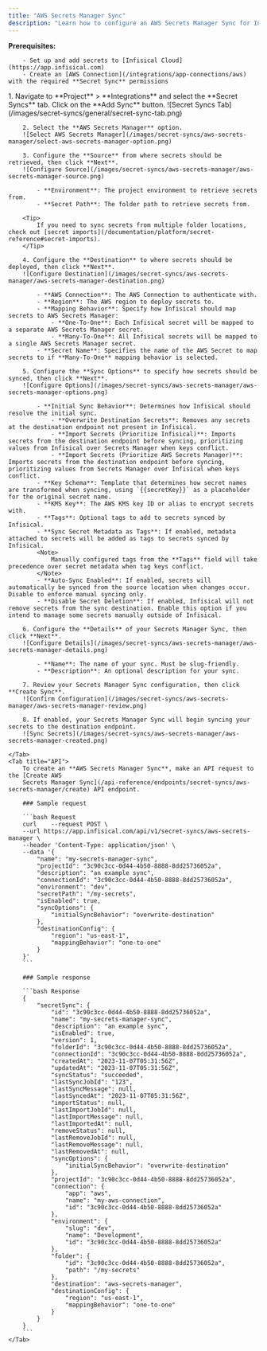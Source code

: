 ```yaml
---
title: "AWS Secrets Manager Sync"
description: "Learn how to configure an AWS Secrets Manager Sync for Infisical."
---
```


**Prerequisites:**

        - Set up and add secrets to [Infisical Cloud](https://app.infisical.com)
        - Create an [AWS Connection](/integrations/app-connections/aws) with the required **Secret Sync** permissions

<Tabs>
    <Tab title="Infisical UI">
        1. Navigate to **Project** > **Integrations** and select the **Secret Syncs** tab. Click on the **Add Sync** button.
        ![Secret Syncs Tab](/images/secret-syncs/general/secret-sync-tab.png)

        2. Select the **AWS Secrets Manager** option.
        ![Select AWS Secrets Manager](/images/secret-syncs/aws-secrets-manager/select-aws-secrets-manager-option.png)

        3. Configure the **Source** from where secrets should be retrieved, then click **Next**.
        ![Configure Source](/images/secret-syncs/aws-secrets-manager/aws-secrets-manager-source.png)

            - **Environment**: The project environment to retrieve secrets from.
            - **Secret Path**: The folder path to retrieve secrets from.

        <Tip>
            If you need to sync secrets from multiple folder locations, check out [secret imports](/documentation/platform/secret-reference#secret-imports).
        </Tip>

        4. Configure the **Destination** to where secrets should be deployed, then click **Next**.
        ![Configure Destination](/images/secret-syncs/aws-secrets-manager/aws-secrets-manager-destination.png)

            - **AWS Connection**: The AWS Connection to authenticate with.
            - **Region**: The AWS region to deploy secrets to.
            - **Mapping Behavior**: Specify how Infisical should map secrets to AWS Secrets Manager:
                - **One-To-One**: Each Infisical secret will be mapped to a separate AWS Secrets Manager secret.
                - **Many-To-One**: All Infisical secrets will be mapped to a single AWS Secrets Manager secret.
            - **Secret Name**: Specifies the name of the AWS Secret to map secrets to if **Many-To-One** mapping behavior is selected.

        5. Configure the **Sync Options** to specify how secrets should be synced, then click **Next**.
        ![Configure Options](/images/secret-syncs/aws-secrets-manager/aws-secrets-manager-options.png)

            - **Initial Sync Behavior**: Determines how Infisical should resolve the initial sync.
                - **Overwrite Destination Secrets**: Removes any secrets at the destination endpoint not present in Infisical.
                - **Import Secrets (Prioritize Infisical)**: Imports secrets from the destination endpoint before syncing, prioritizing values from Infisical over Secrets Manager when keys conflict.
                - **Import Secrets (Prioritize AWS Secrets Manager)**: Imports secrets from the destination endpoint before syncing, prioritizing values from Secrets Manager over Infisical when keys conflict.
            - **Key Schema**: Template that determines how secret names are transformed when syncing, using `{{secretKey}}` as a placeholder for the original secret name.
            - **KMS Key**: The AWS KMS key ID or alias to encrypt secrets with.
            - **Tags**: Optional tags to add to secrets synced by Infisical.
            - **Sync Secret Metadata as Tags**: If enabled, metadata attached to secrets will be added as tags to secrets synced by Infisical.
            <Note>
                Manually configured tags from the **Tags** field will take precedence over secret metadata when tag keys conflict.
            </Note>
            - **Auto-Sync Enabled**: If enabled, secrets will automatically be synced from the source location when changes occur. Disable to enforce manual syncing only.
            - **Disable Secret Deletion**: If enabled, Infisical will not remove secrets from the sync destination. Enable this option if you intend to manage some secrets manually outside of Infisical.

        6. Configure the **Details** of your Secrets Manager Sync, then click **Next**.
        ![Configure Details](/images/secret-syncs/aws-secrets-manager/aws-secrets-manager-details.png)

            - **Name**: The name of your sync. Must be slug-friendly.
            - **Description**: An optional description for your sync.

        7. Review your Secrets Manager Sync configuration, then click **Create Sync**.
        ![Confirm Configuration](/images/secret-syncs/aws-secrets-manager/aws-secrets-manager-review.png)

        8. If enabled, your Secrets Manager Sync will begin syncing your secrets to the destination endpoint.
        ![Sync Secrets](/images/secret-syncs/aws-secrets-manager/aws-secrets-manager-created.png)

    </Tab>
    <Tab title="API">
        To create an **AWS Secrets Manager Sync**, make an API request to the [Create AWS
        Secrets Manager Sync](/api-reference/endpoints/secret-syncs/aws-secrets-manager/create) API endpoint.

        ### Sample request

        ```bash Request
        curl    --request POST \
        --url https://app.infisical.com/api/v1/secret-syncs/aws-secrets-manager \
        --header 'Content-Type: application/json' \
        --data '{
            "name": "my-secrets-manager-sync",
            "projectId": "3c90c3cc-0d44-4b50-8888-8dd25736052a",
            "description": "an example sync",
            "connectionId": "3c90c3cc-0d44-4b50-8888-8dd25736052a",
            "environment": "dev",
            "secretPath": "/my-secrets",
            "isEnabled": true,
            "syncOptions": {
                "initialSyncBehavior": "overwrite-destination"
            },
            "destinationConfig": {
                "region": "us-east-1",
                "mappingBehavior": "one-to-one"
            }
        }'
        ```

        ### Sample response

        ```bash Response
        {
            "secretSync": {
                "id": "3c90c3cc-0d44-4b50-8888-8dd25736052a",
                "name": "my-secrets-manager-sync",
                "description": "an example sync",
                "isEnabled": true,
                "version": 1,
                "folderId": "3c90c3cc-0d44-4b50-8888-8dd25736052a",
                "connectionId": "3c90c3cc-0d44-4b50-8888-8dd25736052a",
                "createdAt": "2023-11-07T05:31:56Z",
                "updatedAt": "2023-11-07T05:31:56Z",
                "syncStatus": "succeeded",
                "lastSyncJobId": "123",
                "lastSyncMessage": null,
                "lastSyncedAt": "2023-11-07T05:31:56Z",
                "importStatus": null,
                "lastImportJobId": null,
                "lastImportMessage": null,
                "lastImportedAt": null,
                "removeStatus": null,
                "lastRemoveJobId": null,
                "lastRemoveMessage": null,
                "lastRemovedAt": null,
                "syncOptions": {
                    "initialSyncBehavior": "overwrite-destination"
                },
                "projectId": "3c90c3cc-0d44-4b50-8888-8dd25736052a",
                "connection": {
                    "app": "aws",
                    "name": "my-aws-connection",
                    "id": "3c90c3cc-0d44-4b50-8888-8dd25736052a"
                },
                "environment": {
                    "slug": "dev",
                    "name": "Development",
                    "id": "3c90c3cc-0d44-4b50-8888-8dd25736052a"
                },
                "folder": {
                    "id": "3c90c3cc-0d44-4b50-8888-8dd25736052a",
                    "path": "/my-secrets"
                },
                "destination": "aws-secrets-manager",
                "destinationConfig": {
                    "region": "us-east-1",
                    "mappingBehavior": "one-to-one"
                }
            }
        }
        ```
    </Tab>
</Tabs>

